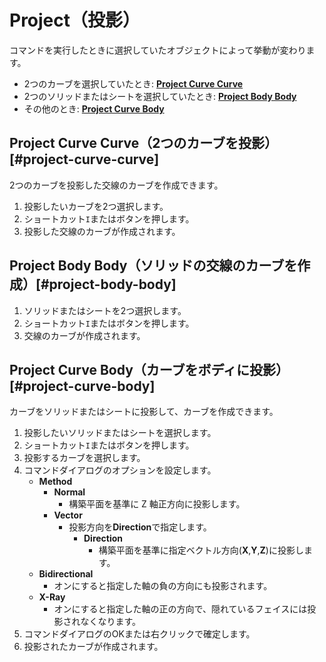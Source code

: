 
# Project（投影）

<Reference shortcut="I" command="Project" button="コマンドバー右" />

コマンドを実行したときに選択していたオブジェクトによって挙動が変わります。

- 2つのカーブを選択していたとき: [**Project Curve Curve**](#project-curve-curve)
- 2つのソリッドまたはシートを選択していたとき: [**Project Body Body**](#project-body-body)
- その他のとき: [**Project Curve Body**](#project-curve-body)

## Project Curve Curve（2つのカーブを投影）[#project-curve-curve]

2つのカーブを投影した交線のカーブを作成できます。

1. 投影したいカーブを2つ選択します。
2. ショートカット`I`またはボタンを押します。
3. 投影した交線のカーブが作成されます。

## Project Body Body（ソリッドの交線のカーブを作成）[#project-body-body]

1. ソリッドまたはシートを2つ選択します。
2. ショートカット`I`またはボタンを押します。
3. 交線のカーブが作成されます。

## Project Curve Body（カーブをボディに投影）[#project-curve-body]

カーブをソリッドまたはシートに投影して、カーブを作成できます。

1. 投影したいソリッドまたはシートを選択します。
2. ショートカット`I`またはボタンを押します。
3. 投影するカーブを選択します。
4. コマンドダイアログのオプションを設定します。
   - **Method**
     - **Normal**
       - 構築平面を基準に Z 軸正方向に投影します。
     - **Vector**
       - 投影方向を**Direction**で指定します。
          - **Direction**
            - 構築平面を基準に指定ベクトル方向(**X**,**Y**,**Z**)に投影します。
   - **Bidirectional**
     - オンにすると指定した軸の負の方向にも投影されます。
   - **X-Ray**
     - オンにすると指定した軸の正の方向で、隠れているフェイスには投影されなくなります。
5. コマンドダイアログのOKまたは右クリックで確定します。
6. 投影されたカーブが作成されます。
